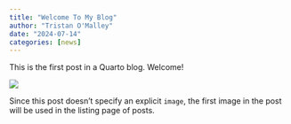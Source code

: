 ```yaml
---
title: "Welcome To My Blog"
author: "Tristan O'Malley"
date: "2024-07-14"
categories: [news]
---
```


This is the first post in a Quarto blog. Welcome!

![](thumbnail.jpg)

Since this post doesn't specify an explicit `image`, the first image in the post will be used in the listing page of posts.
